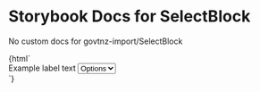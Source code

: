 

# Storybook Docs for SelectBlock

<Meta title="govtnz-import/SelectBlock" />

No custom docs for govtnz-import/SelectBlock

<Preview>
  <Story name="SelectBlock" height="100px">
    {html`
      <div>
        <label class="g-selectBlock-label"> Example label text </label>
        <select class="g-selectBlock-select" name="example">
          <option>Options</option>
        </select>
      </div>
    `}
  </Story>
</Preview>
